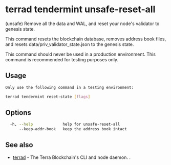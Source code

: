 
# terrad tendermint unsafe-reset-all

(unsafe) Remove all the data and WAL, and reset your node's validator to genesis state.

This command resets the blockchain database, removes address book files, and resets data/priv_validator_state.json to the genesis state.


<Admonition type="danger">

This command should never be used in a production environment. This command is recommended for testing purposes only. 

</Admonition>

## Usage

```sh Terrad
Only use the following command in a testing environment:

terrad tendermint reset-state [flags]

```

## Options

```sh Terrad
  -h, --help             help for unsafe-reset-all
      --keep-addr-book   keep the address book intact
```

## See also

* [terrad](../terrad.mdx)	 - The Terra Blockchain's CLI and node daemon. . 
